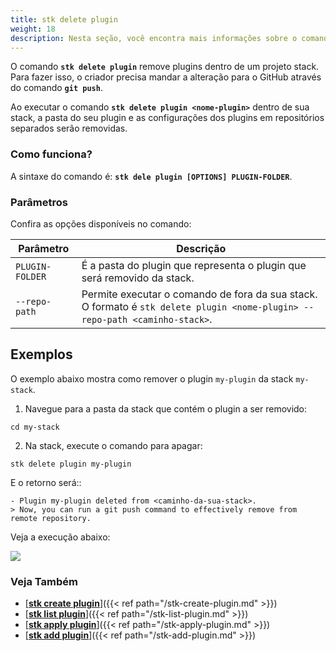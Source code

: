 ```yaml
---
title: stk delete plugin
weight: 18
description: Nesta seção, você encontra mais informações sobre o comando 'stk delete plugin'.
---
```


O comando **`stk delete plugin`** remove plugins dentro de um projeto stack. Para fazer isso, o criador precisa mandar a alteração para o GitHub através do comando **`git push`**.  
 
Ao executar o comando **`stk delete plugin <nome-plugin>`** dentro de sua stack, a pasta do seu plugin e as configurações dos plugins em repositórios separados serão removidas.

### **Como funciona?**
A sintaxe do comando é: **`stk dele plugin [OPTIONS] PLUGIN-FOLDER`**.  

### **Parâmetros**
Confira as opções disponíveis no comando:

| Parâmetro | Descrição |
| ----------- | ----------- |
| `PLUGIN-FOLDER` | É a pasta do plugin que representa o plugin que será removido da stack.  |
| `--repo-path` | Permite executar o comando de fora da sua stack. O formato é `stk delete plugin <nome-plugin> --repo-path <caminho-stack>`. |

## **Exemplos**

O exemplo abaixo mostra como remover o plugin `my-plugin` da stack `my-stack`.

1. Navegue para a pasta da stack que contém o plugin a ser removido:
```
cd my-stack
```
2. Na stack, execute o comando para apagar:

```
stk delete plugin my-plugin
``` 

E o retorno será::
```
- Plugin my-plugin deleted from <caminho-da-sua-stack>.
> Now, you can run a git push command to effectively remove from remote repository.
```

Veja a execução abaixo:  

![](/v3.2.0/stkgifs/stk-delete-plugin.gif)

### Veja Também
- [<ins>**stk create plugin**</ins>]({{< ref path="/stk-create-plugin.md" >}})
- [<ins>**stk list plugin**</ins>]({{< ref path="/stk-list-plugin.md" >}})
- [<ins>**stk apply plugin**</ins>]({{< ref path="/stk-apply-plugin.md" >}})
- [<ins>**stk add plugin**</ins>]({{< ref path="/stk-add-plugin.md" >}})